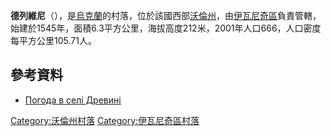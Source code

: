 {{coord|50|40|26|N|24|21|0|E|scale:30000|display=title}}

'''德列維尼'''（{{lang-uk|Древині}}），是[[烏克蘭|烏克蘭]]的村落，位於該國西部[[沃倫州|沃倫州]]，由[[伊瓦尼奇區|伊瓦尼奇區]]負責管轄，始建於1545年，面積6.3平方公里，海拔高度212米，2001年人口666，人口密度每平方公里105.71人。

==參考資料==
* [http://weather.in.ua/ua/volynskaja/7264 Погода в селі Древині] {{Wayback|url=http://weather.in.ua/ua/volynskaja/7264 |date=20111219102154 }}

[[Category:沃倫州村落|Category:沃倫州村落]]
[[Category:伊瓦尼奇區村落|Category:伊瓦尼奇區村落]]


{{Volyn-geo-stub}}